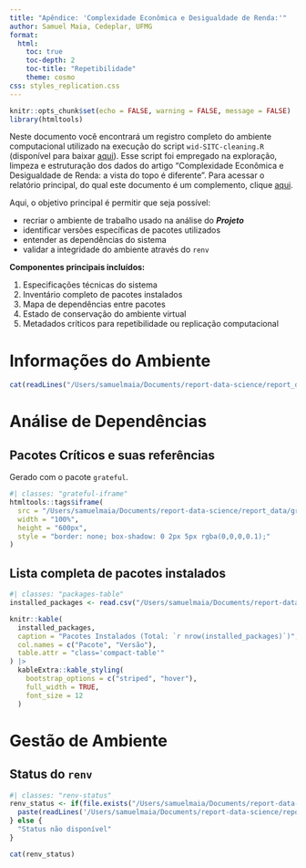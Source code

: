 ```yaml
---
title: "Apêndice: 'Complexidade Econômica e Desigualdade de Renda:'"
author: Samuel Maia, Cedeplar, UFMG
format: 
  html:
    toc: true
    toc-depth: 2
    toc-title: "Repetibilidade"
    theme: cosmo
css: styles_replication.css
---
```


```r
knitr::opts_chunk$set(echo = FALSE, warning = FALSE, message = FALSE)
library(htmltools)
```

Neste documento você encontrará um registro completo do ambiente computacional utilizado na execução do script `wid-SITC-cleaning.R` (disponível para baixar [aqui](wid-SITC-cleaning.R)). Esse script foi empregado na exploração, limpeza e estruturação dos dados do artigo "Complexidade Econômica e Desigualdade de Renda: a vista do topo é diferente". Para acessar o relatório principal, do qual este documento é um complemento, clique [aqui](https://samuelmaiabr.github.io/).
 
Aqui, o objetivo principal é permitir que seja possível:

- recriar o ambiente de trabalho usado na análise do ***Projeto***
- identificar versões específicas de pacotes utilizados
- entender as dependências do sistema
- validar a integridade do ambiente através do `renv`

**Componentes principais incluídos:**

1. Especificações técnicas do sistema
2. Inventário completo de pacotes instalados
3. Mapa de dependências entre pacotes
4. Estado de conservação do ambiente virtual
5. Metadados críticos para repetibilidade ou replicação computacional

# Informações do Ambiente {.unnumbered}

```r
cat(readLines("/Users/samuelmaia/Documents/report-data-science/report_data/session_infos_cleaning.txt"), sep = "\n")
```

# Análise de Dependências {.unnumbered}

## Pacotes Críticos e suas referências

Gerado com o pacote `grateful`.

```r
#| classes: "grateful-iframe"
htmltools::tags$iframe(
  src = "/Users/samuelmaia/Documents/report-data-science/report_data/grateful-reports_cleaning-1.html",
  width = "100%",
  height = "600px",
  style = "border: none; box-shadow: 0 2px 5px rgba(0,0,0,0.1);"
)
```

## Lista completa de pacotes instalados
```r
#| classes: "packages-table"
installed_packages <- read.csv("/Users/samuelmaia/Documents/report-data-science/report_data/installed_packagess_cleaning.csv")

knitr::kable(
  installed_packages,
  caption = "Pacotes Instalados (Total: `r nrow(installed_packages)`)",
  col.names = c("Pacote", "Versão"),
  table.attr = "class='compact-table'"
) |> 
  kableExtra::kable_styling(
    bootstrap_options = c("striped", "hover"),
    full_width = TRUE,
    font_size = 12
  )
```

# Gestão de Ambiente {.unnumbered}

## Status do `renv`
```r
#| classes: "renv-status"
renv_status <- if(file.exists("/Users/samuelmaia/Documents/report-data-science/report_data/renv_status_cleaning.txt")) {
  paste(readLines('/Users/samuelmaia/Documents/report-data-science/report_data/renv_status_cleaning.txt'), collapse = "\n")
} else {
  "Status não disponível"
}

cat(renv_status)
```
